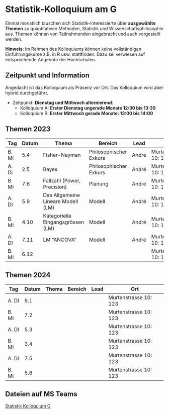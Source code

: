 # Statistik-Kolloquium am G


Einmal monatlich tauschen sich Statistik-Interessierte über **ausgewählte Themen** zu quantitativen Methoden, Statistik und Wissenschaftsphilosophie aus. Themen können von Teilnehmenden eingebracht und auch vorgestellt werden. <!-- Die Art der Vorstellung ist frei. (Info dann per mail an [andre.meichtry@bfh.ch](mailto:andre.meichtry@bfh.ch)).  -->

**Hinweis**: Im Rahmen des Kolloquiums können keine vollständigen Einführungskurse z.B. in R usw. stattfinden. Dazu sei verwiesen auf entsprechende Angebote der Hochschulen.





## Zeitpunkt und Information
Angedacht ist das Kolloquium als Präsenz vor Ort. Das Kolloquium wird aber hybrid durchgeführt. 


 * Zeitpunkt: **Dienstag und Mittwoch alternierend**:
   * Kolloquium A: **Erster Dienstag ungerade Monate 12:30 bis 13:30**
   * Kolloquium B: **Erster Mittwoch gerade Monate: 13:00 bis 14:00** 
 


::: {.panel-tabset}

## Themen 2023


| Tag   | Datum | Thema                              | Bereich                | Lead  | Ort                   |
|-------|-------|------------------------------------|------------------------|-------|-----------------------|
| B. Mi | 5.4   | Fisher-Neyman                      | Philosophischer Exkurs | André | Murtenstrasse 10: 123 |
| A. Di | 2.5   | Bayes                              | Philosophischer Exkurs | André | Murtenstrasse 10: 123 |
| B. MI | 7.6   | Fallzahl (Power, Precision)        | Planung                | André | Murtenstrasse 10: 123 |
| A. DI | 5.9   | Das Allgemeine Lineare Modell (LM) | Modell                 | André | Murtenstrasse 10: 123 |
| B. MI | 4.10  | Kategorielle Eingangsgrössen (LM)  | Modell                 | André | Murtenstrasse 10: 123 |
| A. DI | 7.11  | LM "ANCOVA"                        | Modell                 | André | Murtenstrasse 10: 123 |
| B. MI | 6.12  |                                    |                        |       | Murtenstrasse 10: 123 |

## Themen 2024


| Tag   | Datum | Thema | Bereich | Lead | Ort |
|-------|-------|-------|---------|------|-----|
| A. DI | 9.1   |       |         |      |Murtenstrasse 10: 123     |
| B. MI | 7.2   |       |         |      |Murtenstrasse 10: 123     |
| A. DI | 5.3   |       |         |      |Murtenstrasse 10: 123     |
| B. MI | 3.4   |       |         |      |Murtenstrasse 10: 123     |
| A. DI | 7.5   |       |         |      |Murtenstrasse 10: 123     |
| B. MI | 5.6   |       |         |      |Murtenstrasse 10: 123     |

:::
	




## Dateien auf MS Teams

[Statistik Kolloquium G](https://bernerfachhochschule.sharepoint.com/:f:/s/g-statistikkolloquiumg/Eohfj9Zbc8RAoAAvGe3iUA8BBNpgKJotThBHzOHAIcTinw?e=rOe8K3)

